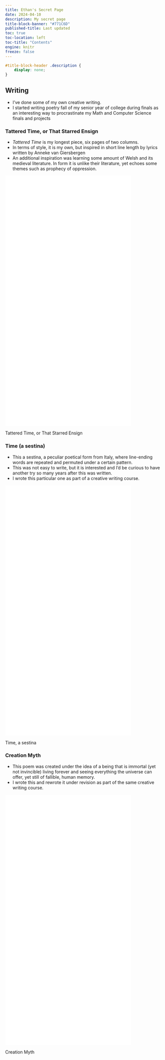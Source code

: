 ```yaml
---
title: Ethan's Secret Page
date: 2024-04-10
description: My secret page
title-block-banner: "#771C6D"
published-title: Last updated
toc: true
toc-location: left
toc-title: "Contents"
engine: knitr
freeze: false
---
```


```css
#title-block-header .description {
    display: none;
}
```

## Writing

- I've done some of my own creative writing. 
- I started writing poetry fall of my senior year of college during finals as an
interesting way to procrastinate my Math and Computer Science finals and projects

### Tattered Time, or That Starred Ensign

- *Tattered Time* is my longest piece, six pages of two columns.
- In terms of style, it is my own, but inspired in short line length by lyrics written by Anneke van Giersbergen
- An additional inspiration was learning some amount of Welsh and its medieval literature. In form it is unlike their literature, yet echoes some themes such as prophecy of oppression. 

::: {#fig-tattered-time}

<embed src="TatteredTime.pdf#view=FitB" width=80% height=800px> </embed>

Tattered Time, or That Starred Ensign

:::

### Time (a sestina)

- This a sestina, a peculiar poetical form from Italy, where line-ending words are repeated and permuted under a certain pattern.
- This was not easy to write, but it is interested and I'd be curious to have another try so many years after this was written.
- I wrote this particular one as part of a creative writing course. 

::: {#fig-time-sestina}

<embed src="Time v2-Mine-2024-04-10.pdf#view=FitB" width=80% height=800px> </embed>

Time, a sestina

:::

### Creation Myth

- This poem was created under the idea of a being that is immortal (yet not invincible) living forever and seeing everything the universe can offer, yet still of fallible, human memory.
- I wrote this and rewrote it under revision as part of the same creative writing course. 

::: {#fig-creation-myth}

<embed src="Creation Myth.pdf#view=FitB" width=80% height=800px> </embed>

Creation Myth

:::